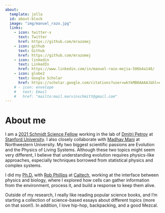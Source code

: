```yaml
---
about:
  template: jolla
  id: about-block
  image: "img/manuel_razo.jpg"
  links:
    - icon: twitter-x
      text: Twitter
      href: https://github.com/mrazomej
    - icon: github
      text: Github
      href: https://github.com/mrazomej
    - icon: linkedin
      text: LinkedIn
      href: https://www.linkedin.com/in/manuel-razo-mejia-506b4a148/
    - icon: globe2
      text: Google Scholar
      href: https://scholar.google.com/citations?user=wktkMB0AAAAJ&hl=en
    # - icon: envelope
    #   text: Email
    #   href: "mailto:mail.marvinschmitt@gmail.com"  
---
```


::: {#about-block}
:::

# About me

I am a [2021 Schmidt Science
Fellow](https://schmidtsciencefellows.org/fellow/manuel-razo-mejia/) working in
the lab of [Dmitri Petrov](https://petrov.stanford.edu/) at [Stanford
University](http://stanford.edu). I also closely collaborate with [Madhav
Mani](https://www.madhavmani.com) at Northwestern University. My two biggest
scientific passions are Evolution and the Physics of Living Systems. Although
these two topics might seem very different, I believe that understanding
evolution requires physics-like approaches, especially techniques borrowed from
statistical physics and complex systems.

I did my [Ph.D.](https://mrazomej.github.io/phd) with [Rob
Phillips](http://rpgroup.caltech.edu/) at [Caltech](http://caltech.edu), working
at the interface between physics and biology, where I explored how cells can
gather information from the environment, process it, and build a response to
keep them alive.

Outside of my research, I really like reading popular science books, and I'm
starting a collection of science-based essays about different topics (more on
that soon!). In addition, I love hip-hop, backpacking, and a good Mezcal.